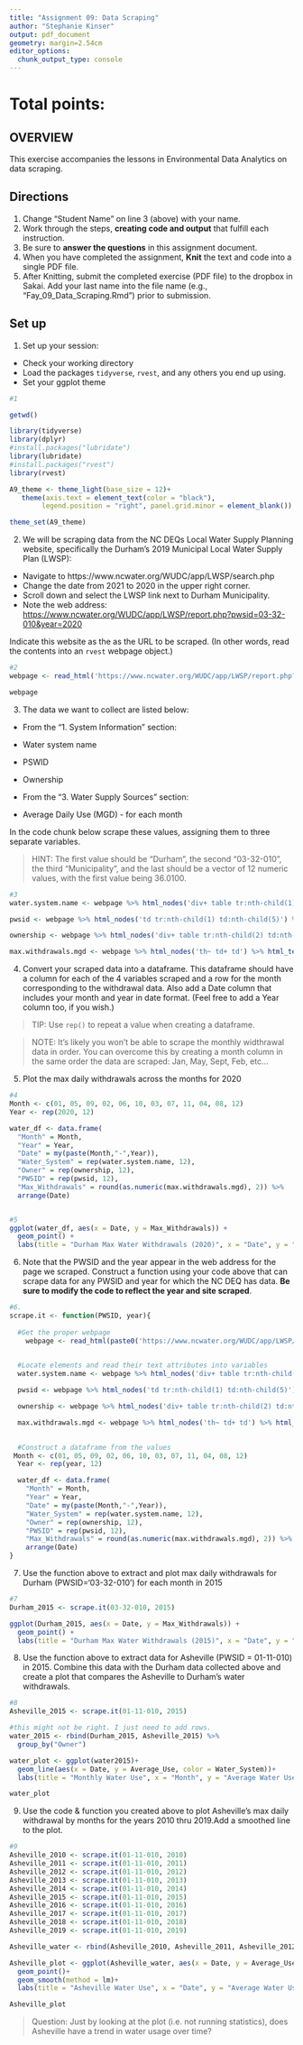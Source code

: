 ```yaml
---
title: "Assignment 09: Data Scraping"
author: "Stephanie Kinser"
output: pdf_document
geometry: margin=2.54cm
editor_options: 
  chunk_output_type: console
---
```


# Total points:

## OVERVIEW

This exercise accompanies the lessons in Environmental Data Analytics on data scraping. 

## Directions
1. Change "Student Name" on line 3 (above) with your name.
2. Work through the steps, **creating code and output** that fulfill each instruction.
3. Be sure to **answer the questions** in this assignment document.
4. When you have completed the assignment, **Knit** the text and code into a single PDF file.
5. After Knitting, submit the completed exercise (PDF file) to the dropbox in Sakai. Add your last name into the file name (e.g., "Fay_09_Data_Scraping.Rmd") prior to submission.


## Set up 
1. Set up your session:

* Check your working directory
* Load the packages `tidyverse`, `rvest`, and any others you end up using.
* Set your ggplot theme

```r
#1

getwd()

library(tidyverse)
library(dplyr)
#install.packages("lubridate")
library(lubridate)
#install.packages("rvest")
library(rvest)

A9_theme <- theme_light(base_size = 12)+
   theme(axis.text = element_text(color = "black"), 
        legend.position = "right", panel.grid.minor = element_blank())

theme_set(A9_theme)

```

2. We will be scraping data from the NC DEQs Local Water Supply Planning website, specifically the Durham's 2019 Municipal Local Water Supply Plan (LWSP): 
 * Navigate to https://www.ncwater.org/WUDC/app/LWSP/search.php
 * Change the date from 2021 to 2020 in the upper right corner.
 * Scroll down and select the LWSP link next to Durham Municipality. 
 * Note the web address: <https://www.ncwater.org/WUDC/app/LWSP/report.php?pwsid=03-32-010&year=2020>

Indicate this website as the as the URL to be scraped. (In other words, read the contents into an
`rvest` webpage object.)

```r
#2
webpage <- read_html('https://www.ncwater.org/WUDC/app/LWSP/report.php?pwsid=03-32-010&year=2020')

webpage


```

3. The data we want to collect are listed below:

* From the "1. System Information" section:
 * Water system name
 * PSWID
 * Ownership
 
* From the "3. Water Supply Sources" section:
 * Average Daily Use (MGD) - for each month

In the code chunk below scrape these values, assigning them to three separate variables.

>HINT: The first value should be "Durham", the second "03-32-010", the third "Municipality", and the last should be a vector of 12 numeric values, with the first value being 36.0100.

```r
#3
water.system.name <- webpage %>% html_nodes('div+ table tr:nth-child(1) td:nth-child(2)') %>% html_text()

pwsid <- webpage %>% html_nodes('td tr:nth-child(1) td:nth-child(5)') %>% html_text()

ownership <- webpage %>% html_nodes('div+ table tr:nth-child(2) td:nth-child(4)') %>% html_text()

max.withdrawals.mgd <- webpage %>% html_nodes('th~ td+ td') %>% html_text()

```


4. Convert your scraped data into a dataframe. This dataframe should have a column for each of the 4 variables scraped and a row for the month corresponding to the withdrawal data. Also add a Date column that includes your month and year in date format. (Feel free to add a Year column too, if you wish.)

>TIP: Use `rep()` to repeat a value when creating a dataframe.

>NOTE: It's likely you won't be able to scrape the monthly widthrawal data in order. You can overcome this by creating a month column in the same order the data are scraped: Jan, May, Sept, Feb, etc...

5. Plot the max daily withdrawals across the months for 2020

```r

#4
Month <- c(01, 05, 09, 02, 06, 10, 03, 07, 11, 04, 08, 12)
Year <- rep(2020, 12)

water_df <- data.frame(
  "Month" = Month,
  "Year" = Year,
  "Date" = my(paste(Month,"-",Year)),
  "Water_System" = rep(water.system.name, 12),
  "Owner" = rep(ownership, 12),
  "PWSID" = rep(pwsid, 12),
  "Max_Withdrawals" = round(as.numeric(max.withdrawals.mgd), 2)) %>%
  arrange(Date)


#5
ggplot(water_df, aes(x = Date, y = Max_Withdrawals)) +
  geom_point() +
  labs(title = "Durham Max Water Withdrawals (2020)", x = "Date", y = "Maximum Water Withdrawal (MGD)")


```

6. Note that the PWSID and the year appear in the web address for the page we scraped. Construct a function using your code above that can scrape data for any PWSID and year for which the NC DEQ has data. **Be sure to modify the code to reflect the year and site scraped**.

```r
#6.
scrape.it <- function(PWSID, year){
  
  #Get the proper webpage
    webpage <- read_html(paste0('https://www.ncwater.org/WUDC/app/LWSP/report.php?pwsid=', PWSID, '&year=', year))
    

  #Locate elements and read their text attributes into variables
  water.system.name <- webpage %>% html_nodes('div+ table tr:nth-child(1) td:nth-child(2)') %>% html_text()

  pwsid <- webpage %>% html_nodes('td tr:nth-child(1) td:nth-child(5)') %>% html_text()

  ownership <- webpage %>% html_nodes('div+ table tr:nth-child(2) td:nth-child(4)') %>% html_text()

  max.withdrawals.mgd <- webpage %>% html_nodes('th~ td+ td') %>% html_text()

  
  #Construct a dataframe from the values
 Month <- c(01, 05, 09, 02, 06, 10, 03, 07, 11, 04, 08, 12)
  Year <- rep(year, 12)

  water_df <- data.frame(
    "Month" = Month,
    "Year" = Year,
    "Date" = my(paste(Month,"-",Year)),
    "Water_System" = rep(water.system.name, 12),
    "Owner" = rep(ownership, 12),
    "PWSID" = rep(pwsid, 12),
    "Max_Withdrawals" = round(as.numeric(max.withdrawals.mgd), 2)) %>%
    arrange(Date)
}


```

7. Use the function above to extract and plot max daily withdrawals for Durham (PWSID='03-32-010') for each month in 2015

```r
#7
Durham_2015 <- scrape.it(03-32-010, 2015)

ggplot(Durham_2015, aes(x = Date, y = Max_Withdrawals)) +
  geom_point() +
  labs(title = "Durham Max Water Withdrawals (2015)", x = "Date", y = "Maximum Water Withdrawal (MGD)")

```

8. Use the function above to extract data for Asheville (PWSID = 01-11-010) in 2015. Combine this data with the Durham data collected above and create a plot that compares the Asheville to Durham's water withdrawals.

```r
#8
Asheville_2015 <- scrape.it(01-11-010, 2015)

#this might not be right. I just need to add rows.
water_2015 <- rbind(Durham_2015, Asheville_2015) %>%
  group_by("Owner")

water_plot <- ggplot(water2015)+
  geom_line(aes(x = Date, y = Average_Use, color = Water_System))+
  labs(title = "Monthly Water Use", x = "Month", y = "Average Water Use (MGD)", color = "Water System Name")

water_plot

```


9. Use the code & function you created above to plot Asheville's max daily withdrawal by months for the years 2010 thru 2019.Add a smoothed line to the plot.

```r
#9
Asheville_2010 <- scrape.it(01-11-010, 2010)
Asheville_2011 <- scrape.it(01-11-010, 2011)
Asheville_2012 <- scrape.it(01-11-010, 2012)
Asheville_2013 <- scrape.it(01-11-010, 2013)
Asheville_2014 <- scrape.it(01-11-010, 2014)
Asheville_2015 <- scrape.it(01-11-010, 2015)
Asheville_2016 <- scrape.it(01-11-010, 2016)
Asheville_2017 <- scrape.it(01-11-010, 2017)
Asheville_2018 <- scrape.it(01-11-010, 2018)
Asheville_2019 <- scrape.it(01-11-010, 2019)

Asheville_water <- rbind(Asheville_2010, Asheville_2011, Asheville_2012, Asheville_2013, Asheville_2014, Asheville_2015, Asheville_2016, Asheville_2017, Asheville_2018, Asheville_2019)

Asheville_plot <- ggplot(Asheville_water, aes(x = Date, y = Average_Use)) +
  geom_point()+
  geom_smooth(method = lm)+
  labs(title = "Asheville Water Use", x = "Date", y = "Average Water Use (MGD)")

Asheville_plot
```

>Question: Just by looking at the plot (i.e. not running statistics), does Asheville have a trend in water usage over time?